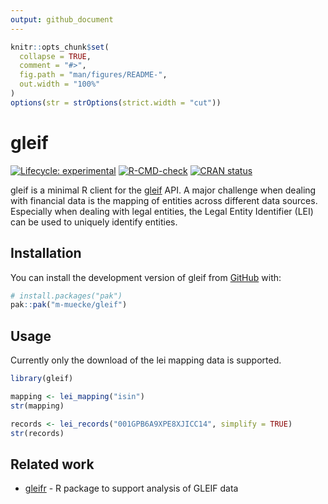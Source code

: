 ```yaml
---
output: github_document
---
```


<!-- README.md is generated from README.Rmd. Please edit that file -->

```r
knitr::opts_chunk$set(
  collapse = TRUE,
  comment = "#>",
  fig.path = "man/figures/README-",
  out.width = "100%"
)
options(str = strOptions(strict.width = "cut"))
```

# gleif

<!-- badges: start -->
[![Lifecycle: experimental](https://img.shields.io/badge/lifecycle-experimental-orange.svg)](https://lifecycle.r-lib.org/articles/stages.html#experimental)
[![R-CMD-check](https://github.com/m-muecke/gleif/actions/workflows/R-CMD-check.yaml/badge.svg)](https://github.com/m-muecke/gleif/actions/workflows/R-CMD-check.yaml)
[![CRAN status](https://www.r-pkg.org/badges/version/gleif)](https://CRAN.R-project.org/package=gleif)
<!-- badges: end -->

gleif is a minimal R client for the [gleif](https://www.gleif.org) API.
A major challenge when dealing with financial data is the mapping of entities across different data sources.
Especially when dealing with legal entities, the Legal Entity Identifier (LEI) can be used to uniquely identify entities.

## Installation

You can install the development version of gleif from [GitHub](https://github.com/) with:

```r
# install.packages("pak")
pak::pak("m-muecke/gleif")
```

## Usage

Currently only the download of the lei mapping data is supported.

```r
library(gleif)

mapping <- lei_mapping("isin")
str(mapping)

records <- lei_records("001GPB6A9XPE8XJICC14", simplify = TRUE)
str(records)
```

## Related work

- [gleifr](https://github.com/Financial-Times/gleifr) - R package to support analysis of GLEIF data
